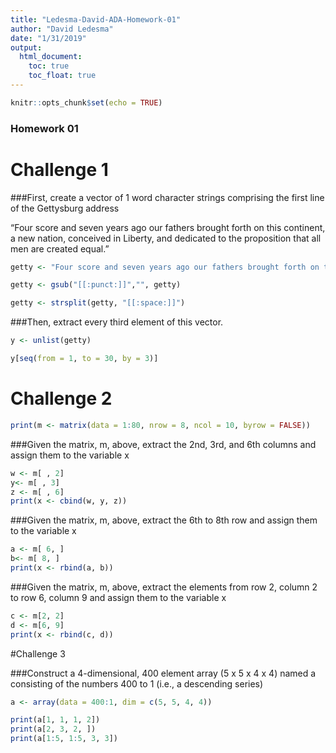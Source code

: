 ```yaml
---
title: "Ledesma-David-ADA-Homework-01"
author: "David Ledesma"
date: "1/31/2019"
output:
  html_document:
    toc: true
    toc_float: true
---
```


```r
knitr::opts_chunk$set(echo = TRUE)
```


### Homework 01

# Challenge 1
###First, create a vector of 1 word character strings comprising the first line of the Gettysburg address

“Four score and seven years ago our fathers brought forth on this continent, a new nation, conceived in Liberty, and dedicated to the proposition that all men are created equal.”

```r
getty <- "Four score and seven years ago our fathers brought forth on this continent, a new nation, conceived in Liberty, and dedicated to the proposition that all men are created equal."

getty <- gsub("[[:punct:]]","", getty)

getty <- strsplit(getty, "[[:space:]]")
```

###Then, extract every third element of this vector.

```r
y <- unlist(getty)

y[seq(from = 1, to = 30, by = 3)]
```


# Challenge 2
```r
print(m <- matrix(data = 1:80, nrow = 8, ncol = 10, byrow = FALSE))
```

###Given the matrix, m, above, extract the 2nd, 3rd, and 6th columns and assign them to the variable x

```r
w <- m[ , 2] 
y<- m[ , 3]
z <- m[ , 6]
print(x <- cbind(w, y, z))
```
###Given the matrix, m, above, extract the 6th to 8th row and assign them to the variable x
```r
a <- m[ 6, ] 
b<- m[ 8, ]
print(x <- rbind(a, b))
```
###Given the matrix, m, above, extract the elements from row 2, column 2 to row 6, column 9 and assign them to the variable x
```r
c <- m[2, 2]
d <- m[6, 9]
print(x <- rbind(c, d))
```


#Challenge 3

###Construct a 4-dimensional, 400 element array (5 x 5 x 4 x 4) named a consisting of the numbers 400 to 1 (i.e., a descending series)
```r
a <- array(data = 400:1, dim = c(5, 5, 4, 4))

print(a[1, 1, 1, 2])
print(a[2, 3, 2, ])
print(a[1:5, 1:5, 3, 3])
```



